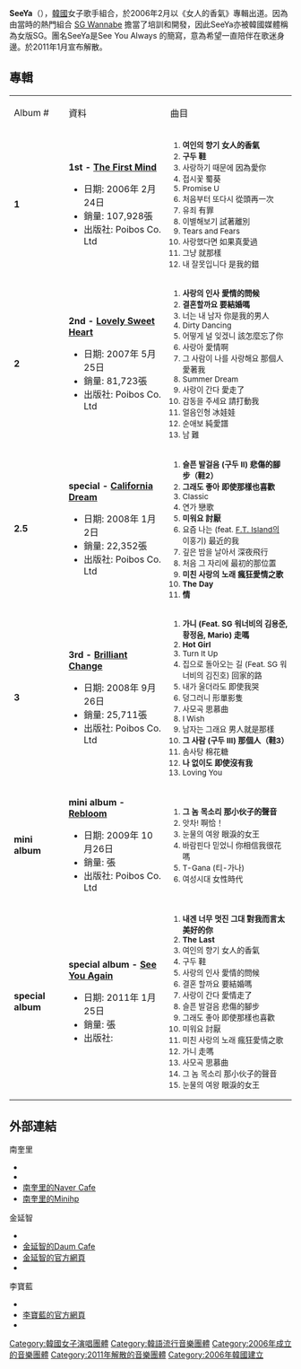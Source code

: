 {{藝人
| 姓名 = SeeYa
| 類型 = 組合 
| 圖片 = 
| 圖片簡介 = 
| 圖片尺寸 = 
| 中文名 = 
| 外文名 = 씨야 
| 外文 = ko 
| 英文名 = SeeYa
| 國籍 =  {{KOR}} 
| 音樂類型 =  [[韓國流行音樂|韓國流行音樂]] 
| 職業 = 歌手 
| 活躍年代 = 2006年至2011年
| 出道日期 = 2006年
| 出道作品 =  
| 音樂專輯 = 
| 唱片公司 =  
| 經紀公司 = [[Core_Contents_Media|Core Contents Media]](2009-2011)<br />[[Mnet_Media|Mnet Media]](2007-2009)<br />[[GM_Entertainment|GM Entertainment]](2006)  
| 網站 = 
| 相關團體 =
| 現任成員 = 
| 過往成員 = [[南奎里|南奎里]]<br />[[金延智|金延智]]<br />[[李受美|李受美]]<br />[[李寶藍|李寶藍]]
| 電視節目 =

}}

'''SeeYa'''（{{lang|ko|씨야}}），[[韓國|韓國]]女子歌手組合，於2006年2月以《女人的香氣》專輯出道。因為由當時的熱門組合 [[SG_Wannabe|SG Wannabe]] 擔當了培訓和開發，因此SeeYa亦被韓國媒體稱為女版SG。團名SeeYa是See You Always 的簡寫，意為希望一直陪伴在歌迷身邊。於2011年1月宣布解散。

==專輯 ==
{|class="wikitable" style="text-align:center"
|-style="background:indigo; color:white; font-weight:bold"
|Album #
|資料
|曲目

|- 
|'''1'''
|align="left"|'''1st - [[The_First_Mind|The First Mind]]'''
*日期: 2006年 2月24日
*銷量: 107,928張
*出版社: Poibos Co. Ltd
|align="left" style="font-size: 85%;"|
# '''여인의 향기 女人的香氣'''
# '''구두 鞋'''
# 사랑하기 때문에 因為愛你
# 접시꽃 蜀葵
# Promise U
# 처음부터 또다시 從頭再一次
# 유죄 有罪
# 이별해보기 試著離別
# Tears and Fears
# 사랑했다면 如果真愛過
# 그냥 就那樣
# 내 잘못입니다 是我的錯

|-
|'''2'''
|align="left"|'''2nd - [[Lovely_Sweet_Heart|Lovely Sweet Heart]]'''
*日期: 2007年 5月25日
*銷量: 81,723張 
*出版社: Poibos Co. Ltd
|align="left" style="font-size:85%;"|
# '''사랑의 인사 愛情的問候'''
# '''결혼할까요 要結婚嗎''' 
# 너는 내 남자 你是我的男人
# Dirty Dancing
# 어떻게 널 잊겠니 該怎麼忘了你
# 사랑아 愛情啊
# 그 사람이 나를 사랑해요 那個人愛著我
# Summer Dream
# 사랑이 간다 愛走了
# 감동을 주세요 請打動我
# 얼음인형 冰娃娃
# 순애보 純愛譜
# 남 難

|- 
|'''2.5'''
|align="left"|'''special - [[California_Dream|California Dream]]'''
*日期: 2008年 1月2日
*銷量: 22,352張
*出版社: Poibos Co. Ltd
|align="left" style="font-size: 85%;"|
# '''슬픈 발걸음 (구두 II) 悲傷的腳步（鞋2）'''
# '''그래도 좋아 即使那樣也喜歡'''
# Classic
# 연가 戀歌
# '''미워요 討厭''' 
# 요즘 나는 (feat. [[F.T._Island|F.T. Island]]의 이홍기) 最近的我
# 깊은 밤을 날아서 深夜飛行
# 처음 그 자리에 最初的那位置
# '''미친 사랑의 노래 瘋狂愛情之歌'''
# '''The Day'''
# '''情''' 

|- 
|'''3'''
|align="left"|'''3rd - [[Brilliant_Change|Brilliant Change]]'''
*日期: 2008年 9月26日
*銷量: 25,711張
*出版社: Poibos Co. Ltd
|align="left" style="font-size: 85%;"|
# '''가니 (Feat. SG 워너비의 김용준, 황정음, Mario) 走嗎'''
# '''Hot Girl''' 
# Turn It Up
# 집으로 돌아오는 길 (Feat. SG 워너비의 김진호) 回家的路
# 내가 울더라도 即使我哭
# 덩그러니 形單影隻
# 사모곡 思慕曲
# I Wish 
# 남자는 그래요 男人就是那樣
# '''그 사람 (구두 Ⅲ) 那個人（鞋3）'''
# 솜사탕 棉花糖
# '''나 없이도 即使沒有我''' 
# Loving You

|- 
|'''mini album'''
|align="left"|'''mini album - [[Rebloom|Rebloom]]'''
*日期: 2009年 10月26日
*銷量: 張
*出版社: Poibos Co. Ltd
|align="left" style="font-size: 85%;"|
# '''그 놈 목소리 那小伙子的聲音''' 
# 앗차! 啊恰！
# 눈물의 여왕 眼淚的女王
# 바람핀다 믿었니 你相信我很花嗎
# T-Gana (티-가나)
# 여성시대 女性時代

|-
|'''special album'''
|align="left"|'''special album - [[See_You_Again_(씨야의_음반)|See You Again]]'''
*日期: 2011年 1月25日
*銷量: 張
*出版社: 
|align="left" style="font-size:85%;"|
# '''내겐 너무 멋진 그대 對我而言太美好的你'''
# '''The Last'''
# 여인의 향기 女人的香氣
# 구두 鞋
# 사랑의 인사 愛情的問候
# 결혼 할까요 要結婚嗎
# 사랑이 간다 愛情走了
# 슬픈 발걸음 悲傷的腳步
# 그래도 좋아 即使那樣也喜歡
# 미워요 討厭
# 미친 사랑의 노래 瘋狂愛情之歌
# 가니 走嗎
# 사모곡 思慕曲
# 그 놈 목소리 那小伙子的聲音
# 눈물의 여왕 眼淚的女王

|}

== 外部連結 ==
;南奎里
*{{instagram|nam_gyuri|南奎里}}
* {{twitter|kyurin1022|南奎里}}
* [https://cafe.naver.com/namkyulee 南奎里的Naver Cafe]{{Wayback|url=https://cafe.naver.com/namkyulee |date=20200418112954 }}
* [http://minihp.cyworld.com/pims/main/pims_main.asp?tid=57698291 南奎里的Minihp]

;金延智
* {{instagram|rorakim0927|金延智}}
* [http://cafe.daum.net/SEEYAKIMYEONJEE 金延智的Daum Cafe]{{Wayback|url=http://cafe.daum.net/SEEYAKIMYEONJEE |date=20200323134847 }}
* [https://www.mostworks.co.kr 金延智的官方網頁]{{Wayback|url=https://www.mostworks.co.kr/ |date=20200323134847 }} 
* {{youtube|channel=UCjLZIdvRV7fQ3m_DA9NEkOg|金延智}}

;李寶藍
* {{instagram|dlqhfka0217|李寶藍}}
* [http://naymnayment.com/?page_id=838 李寶藍的官方網頁]{{Dead link|date=2020年5月 |bot=InternetArchiveBot |fix-attempted=yes }} 
* {{youtube|channel=UCz11CPccQ2AnizJrdp58Bog|李寶藍}}

{{首爾音樂獎新人獎}}
{{韓國金唱片新人獎}}
[[Category:韓國女子演唱團體|Category:韓國女子演唱團體]]
[[Category:韓語流行音樂團體|Category:韓語流行音樂團體]]
[[Category:2006年成立的音樂團體|Category:2006年成立的音樂團體]]
[[Category:2011年解散的音樂團體|Category:2011年解散的音樂團體]]
[[Category:2006年韓國建立|Category:2006年韓國建立]]